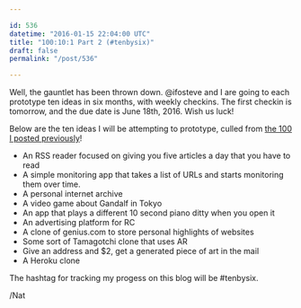 ```yaml
---

id: 536
datetime: "2016-01-15 22:04:00 UTC"
title: "100:10:1 Part 2 (#tenbysix)"
draft: false
permalink: "/post/536"

---
```


Well, the gauntlet has been thrown down. @ifosteve and I are going to each prototype ten ideas in six months, with weekly checkins. The first checkin is tomorrow, and the due date is June 18th, 2016. Wish us luck!

Below are the ten ideas I will be attempting to prototype, culled from [the 100 I posted previously](https://writing.natwelch.com/post/535)!

 * An RSS reader focused on giving you five articles a day that you have to read
 * A simple monitoring app that takes a list of URLs and starts monitoring them over time.
 * A personal internet archive
 * A video game about Gandalf in Tokyo
 * An app that plays a different 10 second piano ditty when you open it
 * An advertising platform for RC
 * A clone of genius.com to store personal highlights of websites
 * Some sort of Tamagotchi clone that uses AR
 * Give an address and $2, get a generated piece of art in the mail
 * A Heroku clone

The hashtag for tracking my progess on this blog will be #tenbysix.

/Nat


